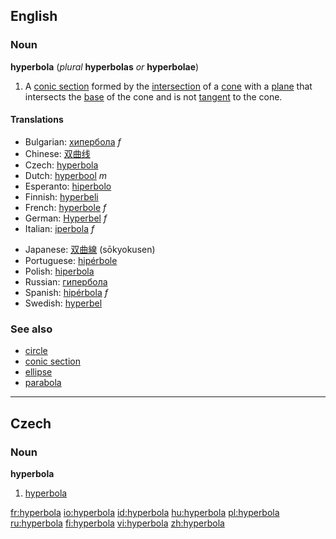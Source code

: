 ==English==
===Noun===
{{wikipedia}}
'''hyperbola''' (''plural'' '''hyperbolas''' ''or'' '''hyperbolae''')

#{{geometry}} A [[conic section]] formed by the [[intersection]] of a [[cone]] with a [[plane]] that intersects the [[base]] of the cone and is not [[tangent]] to the cone.

====Translations====
{{top|geometric curve}}
*Bulgarian: [[хипербола]] ''f''
*Chinese: [[双曲线]]
*Czech: [[hyperbola#Czech|hyperbola]] {{f}}
*Dutch: [[hyperbool]] ''m''
*Esperanto: [[hiperbolo]]
*Finnish: [[hyperbeli]]
*French: [[hyperbole]] ''f''
*German: [[Hyperbel]] ''f''
*Italian: [[iperbola]] ''f''
{{mid}}
*Japanese: [[双曲線]] (sōkyokusen)
*Portuguese: [[hipérbole]] {{f}}
*Polish: [[hiperbola]]
*Russian: [[гипербола]]
*Spanish: [[hipérbola]] ''f''
*Swedish: [[hyperbel]] {{c}}
{{bottom}}

===See also===
*[[circle]]
*[[conic section]]
*[[ellipse]]
*[[parabola]]

----
==Czech==
===Noun===
'''hyperbola''' {{f}}

#[[hyperbola#English|hyperbola]]

[[fr:hyperbola]]
[[io:hyperbola]]
[[id:hyperbola]]
[[hu:hyperbola]]
[[pl:hyperbola]]
[[ru:hyperbola]]
[[fi:hyperbola]]
[[vi:hyperbola]]
[[zh:hyperbola]]
